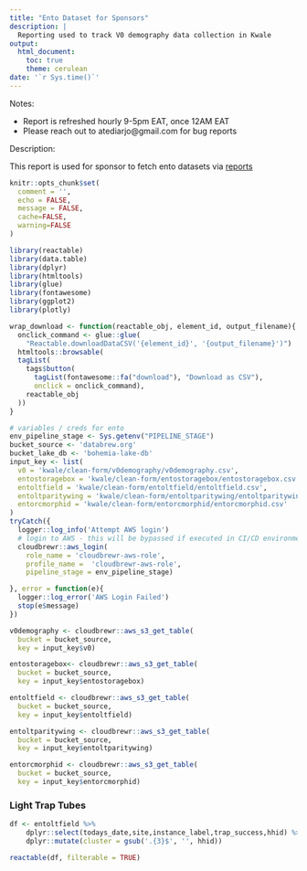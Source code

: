 ```yaml
---
title: "Ento Dataset for Sponsors"
description: |
  Reporting used to track V0 demography data collection in Kwale
output:
  html_document:
    toc: true
    theme: cerulean
date: '`r Sys.time()`'
---
```


Notes:

- Report is refreshed hourly 9-5pm EAT, once 12AM EAT
- Please reach out to atediarjo@gmail.com for bug reports

Description:

This report is used for sponsor to fetch ento datasets via [reports](https://docs.google.com/spreadsheets/d/13kc2jV8kcqJCIHdUo75NtDMY_QfV_0E0vgT-QvQRRtc/edit#gid=0)

```r
knitr::opts_chunk$set(
  comment = '', 
  echo = FALSE,
  message = FALSE,
  cache=FALSE,
  warning=FALSE
)
```

```r
library(reactable)
library(data.table)
library(dplyr)
library(htmltools)
library(glue)
library(fontawesome)
library(ggplot2)
library(plotly)
```

```r

wrap_download <- function(reactable_obj, element_id, output_filename){
  onclick_command <- glue::glue(
    "Reactable.downloadDataCSV('{element_id}', '{output_filename}')")
  htmltools::browsable(
  tagList(
    tags$button(
      tagList(fontawesome::fa("download"), "Download as CSV"),
      onclick = onclick_command),
    reactable_obj
  ))
}
```


```r
# variables / creds for ento
env_pipeline_stage <- Sys.getenv("PIPELINE_STAGE")
bucket_source <- 'databrew.org'
bucket_lake_db <- 'bohemia-lake-db'
input_key <- list(
  v0 = 'kwale/clean-form/v0demography/v0demography.csv',
  entostoragebox = 'kwale/clean-form/entostoragebox/entostoragebox.csv',
  entoltfield = 'kwale/clean-form/entoltfield/entoltfield.csv',
  entoltparitywing = 'kwale/clean-form/entoltparitywing/entoltparitywing.csv',
  entorcmorphid = 'kwale/clean-form/entorcmorphid/entorcmorphid.csv'
)
tryCatch({
  logger::log_info('Attempt AWS login')
  # login to AWS - this will be bypassed if executed in CI/CD environment
  cloudbrewr::aws_login(
    role_name = 'cloudbrewr-aws-role',
    profile_name =  'cloudbrewr-aws-role',
    pipeline_stage = env_pipeline_stage)

}, error = function(e){
  logger::log_error('AWS Login Failed')
  stop(e$message)
})
```


```r
v0demography <- cloudbrewr::aws_s3_get_table(
  bucket = bucket_source,
  key = input_key$v0)

entostoragebox<- cloudbrewr::aws_s3_get_table(
  bucket = bucket_source,
  key = input_key$entostoragebox)

entoltfield <- cloudbrewr::aws_s3_get_table(
  bucket = bucket_source,
  key = input_key$entoltfield)

entoltparitywing <- cloudbrewr::aws_s3_get_table(
  bucket = bucket_source,
  key = input_key$entoltparitywing)

entorcmorphid <- cloudbrewr::aws_s3_get_table(
  bucket = bucket_source,
  key = input_key$entorcmorphid)
```

### Light Trap Tubes
```r
df <- entoltfield %>% 
    dplyr::select(todays_date,site,instance_label,trap_success,hhid) %>% 
    dplyr::mutate(cluster = gsub('.{3}$', '', hhid))

reactable(df, filterable = TRUE)
```
